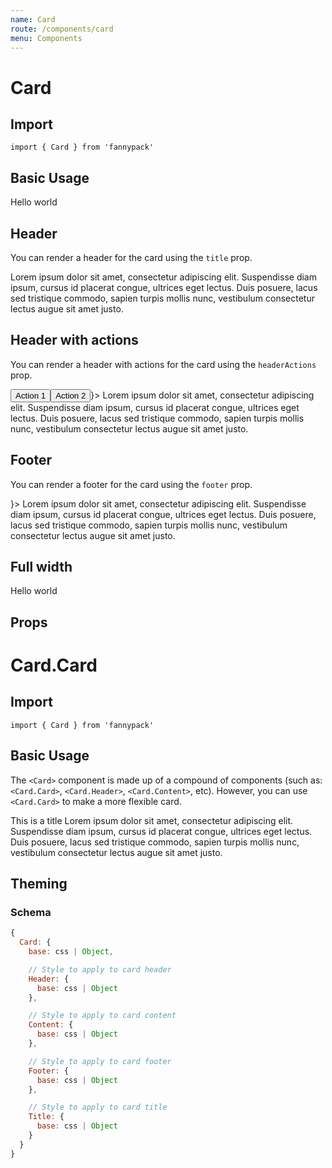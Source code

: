 ```yaml
---
name: Card
route: /components/card
menu: Components
---
```



# Card

## Import

`import { Card } from 'fannypack'`

## Basic Usage

<Playground>
  <Card>Hello world</Card>
</Playground>

## Header

You can render a header for the card using the `title` prop.

<Playground>
  <Card title="This is a title">
    Lorem ipsum dolor sit amet, consectetur adipiscing elit. Suspendisse diam ipsum, cursus id placerat congue, ultrices
    eget lectus. Duis posuere, lacus sed tristique commodo, sapien turpis mollis nunc, vestibulum consectetur lectus
    augue sit amet justo.
  </Card>
</Playground>

## Header with actions

You can render a header with actions for the card using the `headerActions` prop.

<Playground>
  <Card title="This is a title" headerActions={<Set><Button palette="primary" kind="link">Action 1</Button><Button palette="primary" kind="link">Action 2</Button></Set>}>
    Lorem ipsum dolor sit amet, consectetur adipiscing elit. Suspendisse diam ipsum, cursus id placerat congue, ultrices
    eget lectus. Duis posuere, lacus sed tristique commodo, sapien turpis mollis nunc, vestibulum consectetur lectus
    augue sit amet justo.
  </Card>
</Playground>

## Footer

You can render a footer for the card using the `footer` prop.

<Playground>
  <Card title="This is a title" footer={<ActionButtons justifyContent="flex-end" width="100%" />}>
    Lorem ipsum dolor sit amet, consectetur adipiscing elit. Suspendisse diam ipsum, cursus id placerat congue, ultrices
    eget lectus. Duis posuere, lacus sed tristique commodo, sapien turpis mollis nunc, vestibulum consectetur lectus
    augue sit amet justo.
  </Card>
</Playground>

## Full width

<Playground>
  <Card isFullWidth>Hello world</Card>
</Playground>

## Props

<PropsTable component={Card} />

# Card.Card

## Import

`import { Card } from 'fannypack'`

## Basic Usage

The `<Card>` component is made up of a compound of components (such as: `<Card.Card>`, `<Card.Header>`, `<Card.Content>`, etc). However, you can use `<Card.Card>` to make a more flexible card.

<Playground>
  <Card.Card a11yDescriptionId="description" a11yTitleId="title">
    <Card.Header>
      <Card.Title id="title">This is a title</Card.Title>
    </Card.Header>
    <Card.Content id="description">
      Lorem ipsum dolor sit amet, consectetur adipiscing elit. Suspendisse diam ipsum, cursus id placerat congue,
      ultrices eget lectus. Duis posuere, lacus sed tristique commodo, sapien turpis mollis nunc, vestibulum consectetur
      lectus augue sit amet justo.
    </Card.Content>
    <Card.Footer justifyContent="flex-end">
      <ActionButtons />
    </Card.Footer>
  </Card.Card>
</Playground>

## Theming

### Schema

```jsx
{
  Card: {
    base: css | Object,

    // Style to apply to card header
    Header: {
      base: css | Object
    },

    // Style to apply to card content
    Content: {
      base: css | Object
    },

    // Style to apply to card footer
    Footer: {
      base: css | Object
    },

    // Style to apply to card title
    Title: {
      base: css | Object
    }
  }
}
```
